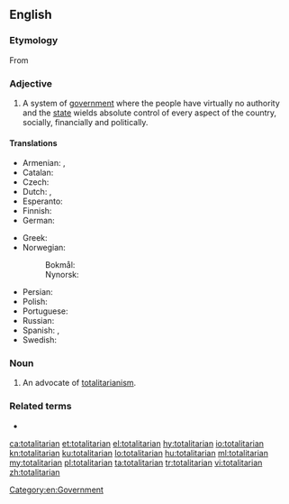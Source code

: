 ==English==

===Etymology===
From {{etyl|it|en}} {{term|totalitario||lang=it|complete, absolute, totalitarian}} {{suffix||an|lang=en}}

===Adjective===
{{en-adj}}

# A system of [[government]] where the people have virtually no authority and the [[state]] wields absolute control of every aspect of the country, socially, financially and politically.

====Translations====
{{trans-top|related to the system of government}}
* Armenian: {{t|hy|ամբողջատիրական}}, {{t|hy|տոտալիտար}}
* Catalan: {{t|ca|totalitari}}
* Czech: {{t|cs|totalitní}}
* Dutch: {{t+|nl|totalitair}}, {{t+|nl|totalitaire}}
* Esperanto: {{t|eo|totalisma}}
* Finnish: {{t|fi|totalitaarinen}}
* German: {{t+|de|totalitär}}
{{trans-mid}}
* Greek: {{t+|el|ολοκληρωτικός|m}}
* Norwegian:
*: Bokmål: {{t|nb|totalitær}}
*: Nynorsk: {{t|nn|totalitær}}
* Persian: {{t+|fa|توتالیتر|tr=totáliter|sc=fa-Arab}}
* Polish: {{t+|pl|totalitarny}}
* Portuguese: {{t+|pt|totalitário}}
* Russian: {{t+|ru|тоталитарный|tr=totalitárnyj|sc=Cyrl}}
* Spanish: {{t|es|totalitario|m}}, {{t|es|totalitaria|f}}
* Swedish: {{t+|sv|totalitär}}
{{trans-bottom}}

===Noun===
{{en-noun}}

# An advocate of [[totalitarianism]].

===Related terms===
* {{l|en|totalitarianism}}

[[Category:en:Government]]

[[ca:totalitarian]]
[[et:totalitarian]]
[[el:totalitarian]]
[[hy:totalitarian]]
[[io:totalitarian]]
[[kn:totalitarian]]
[[ku:totalitarian]]
[[lo:totalitarian]]
[[hu:totalitarian]]
[[ml:totalitarian]]
[[my:totalitarian]]
[[pl:totalitarian]]
[[ta:totalitarian]]
[[tr:totalitarian]]
[[vi:totalitarian]]
[[zh:totalitarian]]